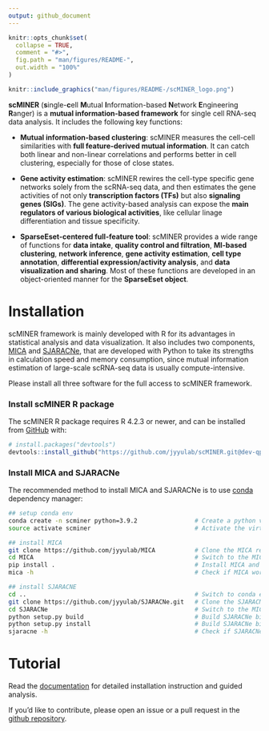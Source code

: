 ```yaml
---
output: github_document
---
```


<!-- README.md is generated from README.Rmd. Please edit that file -->

```r
knitr::opts_chunk$set(
  collapse = TRUE,
  comment = "#>",
  fig.path = "man/figures/README-",
  out.width = "100%"
)
```

```r
knitr::include_graphics("man/figures/README-/scMINER_logo.png")
```

<!-- badges: start -->
<!-- badges: end -->

**scMINER** (**s**ingle-**c**ell **M**utual **I**nformation-based **N**etwork **E**ngineering **R**anger) is a **mutual information-based framework** for single cell RNA-seq data analysis. It includes the following key functions:

- **Mutual information-based clustering**: scMINER measures the cell-cell similarities with **full feature-derived mutual information**. It can catch both linear and non-linear correlations and performs better in cell clustering, especially for those of close states.

- **Gene activity estimation**: scMINER rewires the cell-type specific gene networks solely from the scRNA-seq data, and then estimates the gene activities of not only **transcription factors (TFs)** but also **signaling genes (SIGs)**. The gene activity-based analysis can expose the **main regulators of various biological activities**, like cellular linage differentiation and tissue specificity.

- **SparseEset-centered full-feature tool**: scMINER provides a wide range of functions for **data intake**, **quality control and filtration**, **MI-based clustering**, **network inference**, **gene activity estimation**, **cell type annotation**, **differential expression/activity analysis**, and **data visualization and sharing**. Most of these functions are developed in an object-oriented manner for the **SparseEset object**.


# Installation

scMINER framework is mainly developed with R for its advantages in statistical analysis and data visualization. It also includes two components, [MICA](https://github.com/jyyulab/MICA) and [SJARACNe](https://github.com/jyyulab/SJARACNe), that are developed with Python to take its strengths in calculation speed and memory consumption, since mutual information estimation of large-scale scRNA-seq data is usually compute-intensive.

Please install all three software for the full access to scMINER framework.

### Install scMINER R package

The scMINER R package requires R 4.2.3 or newer, and can be installed from [GitHub](https://github.com/) with:
``` r
# install.packages("devtools")
devtools::install_github("https://github.com/jyyulab/scMINER.git@dev-qpan")
```

### Install MICA and SJARACNe

The recommended method to install MICA and SJARACNe is to use [conda](https://conda.io/projects/conda/en/latest/) dependency manager:

``` bash
## setup conda env
conda create -n scminer python=3.9.2                # Create a python virtual environment
source activate scminer                             # Activate the virtual environment

## install MICA
git clone https://github.com/jyyulab/MICA           # Clone the MICA repo
cd MICA                                             # Switch to the MICA root directory
pip install .                                       # Install MICA and its dependencies
mica -h                                             # Check if MICA works

## install SJARACNE
cd ..                                               # Switch to conda env folder
git clone https://github.com/jyyulab/SJARACNe.git   # Clone the SJARACNe repo
cd SJARACNe                                         # Switch to the MICA root directory
python setup.py build                               # Build SJARACNe binary
python setup.py install                             # Build SJARACNe binary
sjaracne -h                                         # Check if SJARACNe works
```

# Tutorial

Read the [documentation](https://jyyulab.github.io/scMINER/site/) for
detailed installation instruction and guided analysis.

If you’d like to contribute, please open an issue or a pull request in
the [github repository](https://github.com/jyyulab/scMINER/issues).
